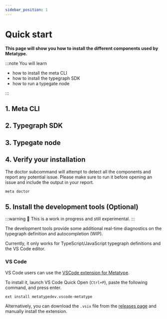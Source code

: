 ```yaml
---
sidebar_position: 1
---
```



# Quick start

**This page will show you how to install the different components used by Metatype.**

:::note You will learn

- how to install the meta CLI
- how to install the typegraph SDK
- how to run a typegate node

:::

## 1. Meta CLI

<InstallMetaCli />

## 2. Typegraph SDK

<InstallTypegraph />

## 3. Typegate node

<InstallTypegate />

## 4. Verify your installation

The doctor subcommand will attempt to detect all the components and report any potential issue. Please make sure to run it before opening an issue and include the output in your report.

```bash
meta doctor
```

## 5. Install the development tools (Optional)

:::warning
 🚧 This is a work in progress and still experimental.
:::

The development tools provide some additional real-time diagnostics
on the typegraph definition and autocompletion (WIP).

Currently, it only works for TypeScript/JavaScript typegraph definitions
and the VS Code editor.

### VS Code

VS Code users can use the [VSCode extension for Metatype](https://marketplace.visualstudio.com/items?itemName=metatypedev.vscode-metatype).

To install it, launch VS Code Quick Open (`Ctrl+P`), paste the following command, and press enter.

```
ext install metatypedev.vscode-metatype
```

Alternatively, you can download the `.vsix` file from the
[releases page](https://github.com/metatypedev/metatype/releases)
and manually install the extension.

